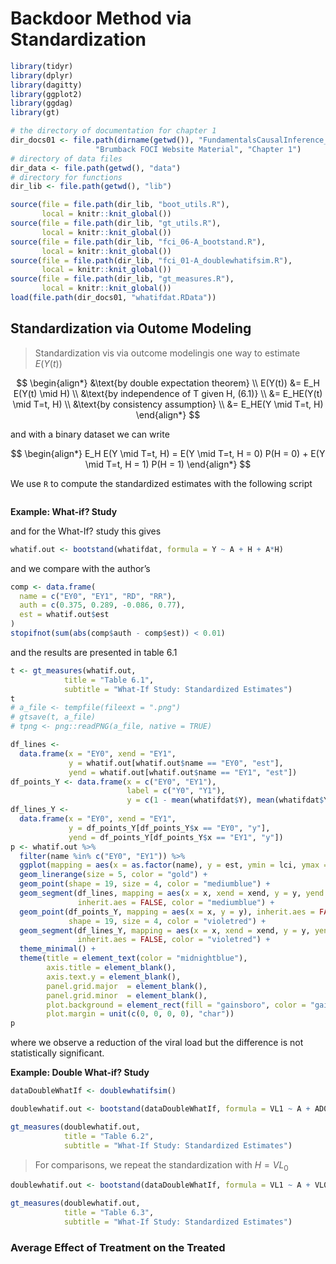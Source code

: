 # Backdoor Method via Standardization {#backdoor}


```r
library(tidyr)
library(dplyr)
library(dagitty)
library(ggplot2)
library(ggdag)
library(gt)
```



```r
# the directory of documentation for chapter 1
dir_docs01 <- file.path(dirname(getwd()), "FundamentalsCausalInference_docs",
                   "Brumback FOCI Website Material", "Chapter 1")
# directory of data files
dir_data <- file.path(getwd(), "data")
# directory for functions
dir_lib <- file.path(getwd(), "lib")
```


```r
source(file = file.path(dir_lib, "boot_utils.R"), 
       local = knitr::knit_global())
source(file = file.path(dir_lib, "gt_utils.R"), 
       local = knitr::knit_global())
source(file = file.path(dir_lib, "fci_06-A_bootstand.R"), 
       local = knitr::knit_global())
source(file = file.path(dir_lib, "fci_01-A_doublewhatifsim.R"), 
       local = knitr::knit_global())
source(file = file.path(dir_lib, "gt_measures.R"), 
       local = knitr::knit_global())
load(file.path(dir_docs01, "whatifdat.RData"))
```


## Standardization via Outome Modeling

> Standardization vis via outcome modelingis one way to estimate $E(Y(t))$


$$
\begin{align*}
&\text{by double expectation theorem} \\
E(Y(t)) &= E_H E(Y(t) \mid H) \\
&\text{by independence of T given H, (6.1)} \\
&= E_HE(Y(t) \mid T=t, H) \\
&\text{by consistency assumption} \\
&= E_HE(Y \mid T=t, H)
\end{align*}
$$

and with a binary dataset we can write

$$
\begin{align*}
E_H E(Y \mid T=t, H) = E(Y \mid T=t, H = 0) P(H = 0) + E(Y \mid T=t, H = 1) P(H = 1)
\end{align*}
$$


We use `R` to compute the standardized estimates with the following script


```r

```


**Example: What-if? Study**

and for the What-If? study this gives


```r
whatif.out <- bootstand(whatifdat, formula = Y ~ A + H + A*H)
```

and we compare with the author's

```r
comp <- data.frame(
  name = c("EY0", "EY1", "RD", "RR"),
  auth = c(0.375, 0.289, -0.086, 0.77),
  est = whatif.out$est
)
stopifnot(sum(abs(comp$auth - comp$est)) < 0.01)
```

and the results are presented in table 6.1

```r
t <- gt_measures(whatif.out, 
            title = "Table 6.1", 
            subtitle = "What-If Study: Standardized Estimates")
t
# a_file <- tempfile(fileext = ".png")
# gtsave(t, a_file)
# tpng <- png::readPNG(a_file, native = TRUE)
```

```r
df_lines <-
  data.frame(x = "EY0", xend = "EY1",
             y = whatif.out[whatif.out$name == "EY0", "est"],
             yend = whatif.out[whatif.out$name == "EY1", "est"])
df_points_Y <- data.frame(x = c("EY0", "EY1"),
                          label = c("Y0", "Y1"),
                          y = c(1 - mean(whatifdat$Y), mean(whatifdat$Y)))
df_lines_Y <-
  data.frame(x = "EY0", xend = "EY1",
             y = df_points_Y[df_points_Y$x == "EY0", "y"],
             yend = df_points_Y[df_points_Y$x == "EY1", "y"])
p <- whatif.out %>%
  filter(name %in% c("EY0", "EY1")) %>%
  ggplot(mapping = aes(x = as.factor(name), y = est, ymin = lci, ymax = uci)) +
  geom_linerange(size = 5, color = "gold") +
  geom_point(shape = 19, size = 4, color = "mediumblue") +
  geom_segment(df_lines, mapping = aes(x = x, xend = xend, y = y, yend = yend),
               inherit.aes = FALSE, color = "mediumblue") +
  geom_point(df_points_Y, mapping = aes(x = x, y = y), inherit.aes = FALSE,
             shape = 19, size = 4, color = "violetred") +
  geom_segment(df_lines_Y, mapping = aes(x = x, xend = xend, y = y, yend = yend),
               inherit.aes = FALSE, color = "violetred") +
  theme_minimal() +
  theme(title = element_text(color = "midnightblue"),
        axis.title = element_blank(),
        axis.text.y = element_blank(),
        panel.grid.major  = element_blank(),
        panel.grid.minor  = element_blank(),
        plot.background = element_rect(fill = "gainsboro", color = "gainsboro"),
        plot.margin = unit(c(0, 0, 0, 0), "char"))
p
```



where we observe a reduction of the viral load but the difference is not
statistically significant.


**Example: Double What-if? Study**


```r
dataDoubleWhatIf <- doublewhatifsim()
```


```r
doublewhatif.out <- bootstand(dataDoubleWhatIf, formula = VL1 ~ A + AD0 + A*AD0)
```


```r
gt_measures(doublewhatif.out, 
            title = "Table 6.2", 
            subtitle = "What-If Study: Standardized Estimates")
```



> For comparisons, we repeat the standardization with $H = VL_0$



```r
doublewhatif.out <- bootstand(dataDoubleWhatIf, formula = VL1 ~ A + VL0 + A*VL0)
```


```r
gt_measures(doublewhatif.out, 
            title = "Table 6.3", 
            subtitle = "What-If Study: Standardized Estimates")
```


### Average Effect of Treatment on the Treated
